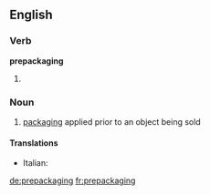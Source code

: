 ==English==

===Verb===
'''prepackaging'''

# {{present participle of|[[prepackage]]}}

===Noun===
{{en-noun|-}}

# [[packaging]] applied prior to an object being sold

====Translations====
{{trans-top}}
* Italian: {{t-|it|preconfezionamento|m}}
{{trans-mid}}

{{trans-bottom}}

[[de:prepackaging]]
[[fr:prepackaging]]
